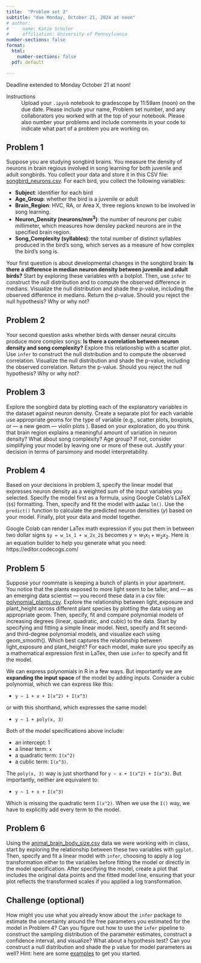 ```yaml
---
title:  "Problem set 3"
subtitle: "due Monday, October 21, 2024 at noon"
# author: 
#     name: Katie Schuler
#     affiliation: University of Pennsylvania
number-sections: false
format: 
  html: 
    number-sections: false
  pdf: default

---
```


::: {.callout-warning title="new deadline"}
Deadline extended to Monday October 21 at noon!
:::

Instructions
: Upload your `.ipynb` notebook to gradescope by 11:59am (noon) on the due date. Please include your name, Problem set number, and any collaborators you worked with at the top of your notebook. Please also number your problems and include comments in your code to indicate what part of a problem you are working on.  


## Problem 1

Suppose you are studying songbird brains. You measure the density of neurons in brain regious involved in song learning for both juvenile and adult songbirds. You collect your data and store it in this CSV file: [songbird_neurons.csv](/assests/csv/songbird_neurons.csv). For each bird, you collect the following variables: 

- **Subject**: identifier for each bird
- **Age_Group**: whether the bird is a juvenile or adult 
- **Brain_Region**: HVC, RA, or Area X, three regions known to be involved in song learning. 
- **Neuron_Density (neurons/mm^3^)**: the number of neurons per cubic millimeter, which measures how densley packed neurons are in the specified brain region. 
- **Song_Complexity (syllables)**: the total number of distinct syllables produced in the bird's song, which serves as a measure of how complex the bird's song is.

Your first question is about developmental changes in the songbird brain: **Is there a difference in median neuron density between juvenile and adult birds?**  Start by exploring these variables with a botplot. Then, use `infer` to construct the null distribution and to compute the observed difference in medians. Visualize the null distribution and shade the p-value, including the observed difference in medians. Return the p-value.  Should you reject the null hypothesis? Why or why not?

## Problem 2

Your second question asks whether birds with denser neural circuits produce more complex songs: **Is there a correlation between neuron density and song complexity?** Explore this relationship with a scatter plot. Use `infer` to construct the null distribution and to compute the observed correlation. Visualize the null distribution and shade the p-value, including the observed correlation. Return the p-value. Should you reject the null hypothesis? Why or why not?

## Problem 3

Explore the songbird data by plotting each of the explanatory variables in the dataset against neuron density. Create a separate plot for each variable use appropriate geoms for the type of variable (e.g., scatter plots, boxplots, or — a new geom — violin plots ). Based on your exploration, do you think that brain region explains a meaningful amount of variation in neuron density? What about song complexity?  Age group? If not, consider simplifying your model by leaving one or more of these out. Justify your decision in terms of parsimony and model interpretability. 

## Problem 4

Based on your decisions in problem 3, specify the linear model that expresses neuron density as a weighted sum of the input variables you selected. Specify the model first as a formula, using Google Colab's LaTeX (`$$`) formatting. Then, specify and fit the model with ~~`infer`~~  `lm()`. Use the `predict()` function to calculate the predicted neuron densities ($y$) based on your model. Finally, plot your data and model together. 

::: {.callout-tip title="Hint"}
Google Colab can render LaTex math expression if you put them in between two dollar signs `$y = w_1x_1 + w_2x_2$` becomes $y = w_1x_1 + w_2x_2$. Here is an equation builder to help you generate what you need: https://editor.codecogs.com/
:::


## Problem 5

Suppose your roommate is keeping a bunch of plants in your apartment. You notice that the plants exposed to more light seem to be taller, and — as an emerging data scientist — you record these data in a csv file: [polynomial_plants.csv](/assests/csv/polynomial_plants.csv). Explore the relationship between light_exposure and plant_height across different plant species by plotting the data using an appropriate geom. Then, specify, fit and compare polynomial models of increasing degrees (linear, quadratic, and cubic) to the data. Start by specifying and fitting a simple linear model. Next, specify and fit second- and third-degree polynomial models, and visualize each using geom_smooth(). Which best captures the relationship between light_exposure and plant_height? For each model, make sure you specify as a mathematical expression first in LaTex, then use `infer` to specify and fit the model.  

::: {.callout-tip title="Hint"}

We can express polynomials in R in a few ways. But importantly we are **expanding the input space** of the model by adding inputs. Consider a cubic polynomial, which we can express like this:

- `y ~ 1 + x + I(x^2) + I(x^3)`

or with this shorthand, which expresses the same model: 

- `y ~ 1 + poly(x, 3)`

Both of the model specifications above include: 

- an intercept: 1
- a linear term: `x`
- a quadratic term: `I(x^2)`
- a cublic term: `I(x^3)`. 

The `poly(x, 3)` way is just shorthand for `y ~ x + I(x^2) + I(x^3)`. But importantly, neither are equivalent to: 

- `y ~ 1 + x + I(x^3)`

Which is missing the quadratic term `I(x^2)`. When we use the `I()` way, we have to explicitly add every term to the model. 


:::

## Problem 6

Using the [animal_brain_body_size.csv](/assests/csv/animal_brain_body_size.csv) data we were working with in class, start by exploring the relationship between these two variables with `ggplot`. Then, specify and fit a linear model with `infer`, choosing to apply a log transformation either to the variables before fitting the model or directly in the model specification. After specifying the model, create a plot that includes the original data points and the fitted model line, ensuring that your plot reflects the transformed scales if you applied a log transformation. 


## Challenge (optional)

How might you use what you already know about the `infer` package to estimate the uncertainty around the free parameters you estimated for the model in Problem 4? Can you figure out how to use the `infer` pipeline to construct the sampling distribution of the parameter estimates, construct a confidence interval, and visualize? What about a hypothesis test? Can you construct a null distribution and shade the p value for model parameters as well?  Hint: here are some [examples](https://cran.r-project.org/web/packages/infer/vignettes/observed_stat_examples.html) to get you started. 



